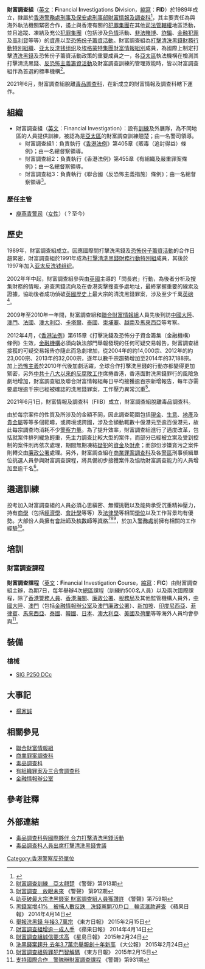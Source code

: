 {{Not|聯合財富情報組}}
{{Infobox law enforcement agency
|unit_name= 財富調查組<br>{{lang|en|Financial Investigations Division}}
|image= 
|caption=
|country= {{HK}}
|type= 
|branch= [[香港警務處|香港警務處]]
|dates= 1989年至今
|specialization= 遏止與[[香港|香港]]有關的[[犯罪集團|犯罪集團]]在海外的活動，[[追蹤|追蹤]]、[[凍結|凍結]]及[[充公|充公]][[犯罪集團|犯罪集團]]的[[資產|資產]]以至[[恐怖份子籌資活動|恐怖份子籌資活動]]
|command_structure= [[刑事及保安處|刑事及保安處]][[刑事部|刑事部]]財富情報及調查科
|size= 逾70名
|garrison= [[香港|香港]][[香港島|香港島]][[灣仔區|灣仔區]][[灣仔|灣仔]][[軍器廠街|軍器廠街]]1號[[香港警察總部|香港警察總部]][[警政大樓|警政大樓]]西翼16樓
|ceremonial_chief=
|nickname= 
|motto= 
|colors= 
|march=
|mascot=
|battles= 
|current_commander= 鄒祥有[[警司|警司]]
|notable_commanders= 
|anniversaries= 
|decorations=
|identification_symbol=
|identification_symbol_label=
}}

'''財富調查組'''（[[英文|英文]]：'''F'''inancial '''I'''nvestigations '''D'''ivision，[[縮寫|縮寫]]：'''FID'''）於1989年成立，隸屬於[[香港警務處|香港警務處]][[刑事及保安處|刑事及保安處]][[刑事部|刑事部]][[財富情報及調查科|財富情報及調查科]]<ref>{{Cite web|url= https://www.police.gov.hk/offbeat/1187/chi/9020.html|title= 存档副本|access-date= 2021-07-02|archive-date= 2021-07-09|archive-url= https://web.archive.org/web/20210709181941/https://www.police.gov.hk/offbeat/1187/chi/9020.html|dead-url= no}}</ref>，其主要責任為與海外執法機關緊密合作，遏止與香港有關的[[犯罪集團|犯罪集團]]在其他[[司法管轄權|司法管轄權]]地區活動，並且追蹤、凍結及充公[[犯罪集團|犯罪集團]]（包括涉及[[色情|色情]]活動、[[非法賭博|非法賭博]]、[[詐騙|詐騙]]、[[金融犯罪|金融犯罪]]及[[高利貸|高利貸]]等等）的[[資產|資產]]以至[[恐怖份子籌資活動|恐怖份子籌資活動]]。財富調查組為[[打擊清洗黑錢財務行動特別組織|打擊清洗黑錢財務行動特別組織]]、[[亚太反洗钱组织|亚太反洗钱组织]]及[[埃格蒙特集團財富情報組別|埃格蒙特集團財富情報組別]]成員，為國際上制定打擊[[清洗黑錢|清洗黑錢]]及恐怖份子籌資活動政策的重要成員之一，各[[亞太區|亞太區]]執法機構在檢測其打擊清洗黑錢、[[反恐怖主義|反恐怖主義]][[恐怖份子籌資活動|籌資活動]]及財富調查訓練的管理效能時，皆以財富調查組作為首選的標準機構<ref>[http://www.police.gov.hk/offbeat/913/chi/n13.htm 財富調查訓練　亞太翹楚] {{Wayback|url=http://www.police.gov.hk/offbeat/913/chi/n13.htm |date=20191005162705 }} 《警聲》第913期</ref>。

2021年6月，財富調查組脫離[[毒品調查科|毒品調查科]]，在新成立的財富情報及調查科轄下運作。

==組織==
*財富調查組（[[英文|英文]]：Financial Investigation）：設有[[訓練|訓練]]及外展隊，為不同地區的人員提供訓練，被認為是[[亞太區|亞太區]]的財富調查訓練翹楚；由一名警司領導。
**財富調查組1：負責執行《[[香港法例|香港法例]]》第405章《販毒（追討得益）條例》；由一名總督察領導。
**財富調查組2：負責執行《香港法例》第455章《有組織及嚴重罪案條例》；由一名總督察領導。
**財富調查組3：負責執行《聯合國（反恐怖主義措施）條例》；由一名總督察領導<ref>[http://www.police.gov.hk/offbeat/912/chi/bottom.htm 財富調查　放眼未來] {{Wayback|url=http://www.police.gov.hk/offbeat/912/chi/bottom.htm |date=20140308015535 }} 《警聲》 第912期</ref>。

===歷任主管===
{{動態列表}}

*[[庾燕青|庾燕青]][[警司|警司]]（[[香港女性警務人員|女性]]）（？至今）

==歷史==
1989年，財富調查組成立。因應國際間打擊洗黑錢及[[恐怖份子籌資活動|恐怖份子籌資活動]]的合作日趨緊密，財富調查組於1991年成為[[打擊清洗黑錢財務行動特別組|打擊清洗黑錢財務行動特別組]]成員，其後於1997年加入[[亚太反洗钱组织|亚太反洗钱组织]]。

2002年年中起，財富調查組參與由[[英國|英國]]{{le|國家罪案調查組|National Crime Squad}}主導的「閃長岩」行動，為後者分析及搜集財務的情報，追查黑錢流向及在香港突擊搜查多處地址，最終掌握重要的線索及證據，協助後者成功偵破[[英國歷史|英國歷史]]上最大宗的清洗黑錢罪案，涉及至少千萬[[英磅|英磅]]<ref>[http://www.police.gov.hk/offbeat/759/chi/n02.htm 助英破最大宗洗黑錢案 財富調查組人員獲讚許] {{Wayback|url=http://www.police.gov.hk/offbeat/759/chi/n02.htm |date=20191005155634 }} 《警聲》第759期</ref>。

2009年至2010年一年間，財富調查組和[[聯合財富情報組|聯合財富情報組]]人員先後到訪[[中國大陸|中國大陸]]、[[澳門|澳門]]、[[法國|法國]]、[[澳大利亞|澳大利亞]]、[[卡塔爾|卡塔爾]]、[[泰國|泰國]]、[[柬埔寨|柬埔寨]]、[[越南|越南]]及[[馬來西亞|馬來西亞]]等考察。 

2012年4月，《[[香港法例|香港法例]]》第615章《打擊洗錢及恐怖分子資金籌集（金融機構）條例》生效，[[金融機構|金融機構]]必須向執法部門舉報發現的任何可疑交易報告，財富調查組接獲的可疑交易報告亦隨此而急劇增加，從2004年的約14,000宗、2012年的約23,000宗、2013年的32,000宗，逐年以數千宗趨勢增加至2014年的37,188宗。加上[[恐怖主義|恐怖主義]]於2010年代後加劇活躍，全球合作打擊洗黑錢的行動亦都變得更加緊密，另外[[中共十八大以來的反腐敗工作|中共十八大以來的反腐敗工作]]席捲香港，香港面對洗黑錢罪行的風險急劇地增加，財富調查組及聯合財富情報組每日平均接獲逾百宗新增報告，每年亦需要處理逾千宗已經被確認的洗黑錢罪案，工作壓力異常沉重<ref>[http://hk.apple.nextmedia.com/news/art/20140414/18689201 黑錢案增41%　被捕人數反跌　洗錢黨開70戶口　輪流滙款避查] {{Wayback|url=http://hk.apple.nextmedia.com/news/art/20140414/18689201 |date=20160304222854 }} 《蘋果日報》 2014年4月14日</ref>。

2021年6月1日，財富情報及調查科（FIIB）成立，財富調查組脫離毒品調查科。

由於每宗案件的性質及所涉及的金額不同，因此調查範圍包括[[現金|現金]]、[[生意|生意]]、[[地產|地產]]及[[貴金屬|貴金屬]]等等多個範疇，或跨境或跨國，涉及金額動輒數十億港元至逾百億港元，故此每宗調查均消耗不少[[警察力量|警察力量]]。為了提升效率，財富調查組進行了適度改革，包括就案件排列緩急輕重，先主力調查比較大型的案件，而部分已經被立案及受到控制的案件則再依次處理，期間無期凍結[[疑犯|疑犯]]的[[資金|資金]]及[[財產|財產]]；而部份涉嫌貪污之案件則轉交由[[廉政公署_(香港)|廉政公署]]處理。另外，財富調查組在[[商業罪案調查科|商業罪案調查科]]及各[[警區|警區]]刑事偵緝單位挑選人員參與財富調查課程，將具備初步接獲案件及協助財富調查能力的人員增加至逾千名<ref>[http://orientaldaily.on.cc/cnt/news/20150215/00174_001.html 舉報洗黑錢 年接3.7萬宗] {{Wayback|url=http://orientaldaily.on.cc/cnt/news/20150215/00174_001.html |date=20160305070339 }} 《東方日報》 2015年2月15日</ref>。

== 遴選訓練 ==
投考加入財富調查組的人員必須心思縝密、無懼挑戰以及能夠承受沉重精神壓力，持有[[商學|商學]]（包括[[經濟學|經濟學]]、[[會計學|會計學]]等等）及[[法律學|法律學]]等相關[[學位|學位]]以及工作背景均有優勢。大部份人員擁有[[會計師|會計師]]及[[核數師|核數師]]等[[資格|資格]]<ref>[http://hk.apple.nextmedia.com/news/art/20140414/18689203 財富調查組增逾一成人手] {{Wayback|url=http://hk.apple.nextmedia.com/news/art/20140414/18689203 |date=20160304224725 }} 《蘋果日報》 2014年4月14日</ref><ref>[http://news.singtao.ca/toronto/2015-02-24/hongkong1424759641d5452357.html 財富調查組誠信要求高] {{Wayback|url=http://news.singtao.ca/toronto/2015-02-24/hongkong1424759641d5452357.html |date=20150403035100 }} 《星島日報》 2015年2月24日</ref><ref>[http://news.takungpao.com.hk/hkol/topnews/2015-02/2926071_print.html 洗黑錢案趨升 去年3.7萬宗舉報創十年新高] {{Wayback|url=http://news.takungpao.com.hk/hkol/topnews/2015-02/2926071_print.html |date=20160304202043 }} 《大公報》 2015年2月24日</ref>，於加入[[香港警務處|警務處]]前擁有相關的工作經驗<ref>[http://orientaldaily.on.cc/cnt/news/20150215/00176_013.html 財富調查組與罪犯鬥智解碼] {{Wayback|url=http://orientaldaily.on.cc/cnt/news/20150215/00176_013.html |date=20160305011317 }} 《東方日報》 2015年2月15日</ref>。

== 培訓 ==
=== 財富調查課程 ===
'''財富調查課程'''（[[英文|英文]]：'''F'''inancial '''I'''nvestigation '''C'''ourse，[[縮寫|縮寫]]：'''FIC'''）由財富調查組主辦，為期7日，每年舉辦4次[[總區|總區]]課程（訓練約500名人員）以及兩次國際課程，除了[[香港警務人員|香港警務人員]]、[[香港海關|香港海關]]、[[廉政公署_(香港)|廉政公署]]、[[稅務局_(香港)|稅務局]]及其他監管機構人員外，[[中國大陸|中國大陸]]、[[澳門|澳門]]（包括[[金融情報辦公室|金融情報辦公室]]及[[澳門廉政公署|澳門廉政公署]]）、[[新加坡|新加坡]]、[[印度尼西亞|印度尼西亞]]、[[菲律賓|菲律賓]]、[[馬來西亞|馬來西亞]]、[[泰國|泰國]]、[[韓國|韓國]]、[[日本|日本]]、[[澳大利亞|澳大利亞]]、[[美國|美國]]及[[荷蘭|荷蘭]]等等海外人員均會參與<ref>[http://www.police.gov.hk/offbeat/931/chi/n03.htm 支持國際合作　警隊辦財富調查課程] {{Wayback|url=http://www.police.gov.hk/offbeat/931/chi/n03.htm |date=20191005154756 }} 《警聲》第931期</ref>。

==裝備==
=== 槍械 ===
*[[SIG_P250手槍|SIG P250 DCc]]

== 大事記 ==
*[[楊家誠|楊家誠]]

== 相關參見 ==
*[[聯合財富情報組|聯合財富情報組]]
*[[商業罪案調查科|商業罪案調查科]]
*[[毒品調查科|毒品調查科]]
*[[有組織罪案及三合會調查科|有組織罪案及三合會調查科]]
*[[金融情報辦公室|金融情報辦公室]]

== 參考註釋 ==
{{reflist}}

== 外部連結 ==
*[http://www.police.gov.hk/offbeat/967/chi/n06.htm 毒品調查科與國際夥伴 合力打擊清洗黑錢活動] {{Wayback|url=http://www.police.gov.hk/offbeat/967/chi/n06.htm |date=20200625164937 }}
*[http://www.police.gov.hk/offbeat/973/chi/n02.htm 毒品調查科人員出席打擊清洗黑錢會議] {{Wayback|url=http://www.police.gov.hk/offbeat/973/chi/n02.htm |date=20200625164943 }}

{{HKPF architecture}}

[[Category:香港警察反恐單位|Category:香港警察反恐單位]]